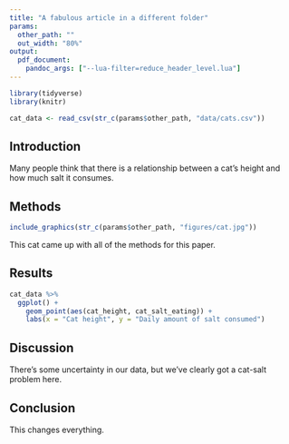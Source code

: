 ```yaml
---
title: "A fabulous article in a different folder"
params:
  other_path: ""
  out_width: "80%"
output:
  pdf_document: 
    pandoc_args: ["--lua-filter=reduce_header_level.lua"]
---
```


```r
library(tidyverse)
library(knitr)

cat_data <- read_csv(str_c(params$other_path, "data/cats.csv"))
```

## Introduction
Many people think that there is a relationship between a cat's height and how much salt it consumes.
  
## Methods
```r
include_graphics(str_c(params$other_path, "figures/cat.jpg"))
```

This cat came up with all of the methods for this paper.


## Results
```r
cat_data %>% 
  ggplot() +
    geom_point(aes(cat_height, cat_salt_eating)) +
    labs(x = "Cat height", y = "Daily amount of salt consumed")
```

## Discussion
There's some uncertainty in our data, but we've clearly got a cat-salt problem here.

## Conclusion
This changes everything.
